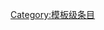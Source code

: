 {{catmore1|[[Wikipedia:病毒专题|Wikipedia:病毒专题]]}}
{{Articles by Quality|topic=病毒|project=病毒|format=TOC}}
{{emptycat}}

[[Category:模板级条目|Category:模板级条目]]